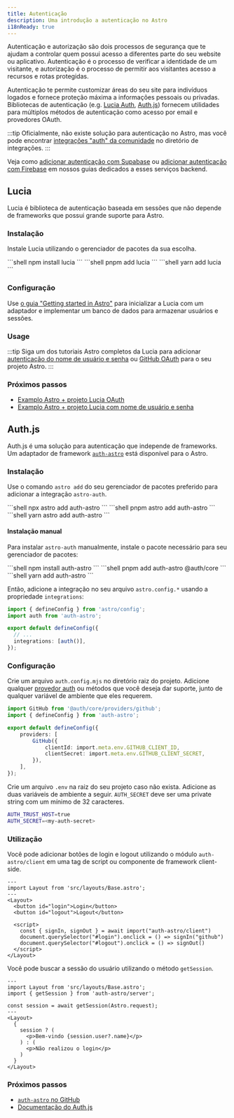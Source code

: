 ```yaml
---
title: Autenticação
description: Uma introdução a autenticação no Astro
i18nReady: true
---
```



Autenticação e autorização são dois processos de segurança que te ajudam a controlar quem possui acesso a diferentes parte do seu website ou aplicativo. Autenticação é o processo de verificar a identidade de um visitante, e autorização é o processo de permitir aos visitantes acesso a recursos e rotas protegidas.

Autenticação te permite customizar áreas do seu site para indivíduos logados e fornece proteção máxima a informações pessoais ou privadas. Bibliotecas de autenticação  (e.g. [Lucia Auth](https://lucia-auth.com/), [Auth.js](https://authjs.dev/)) fornecem utilidades para múltiplos métodos de autenticação como acesso por email e provedores OAuth.

:::tip
Oficialmente, não existe solução para autenticação no Astro, mas você pode encontrar [integrações "auth" da comunidade](https://astro.build/integrations/?search=auth) no diretório de integrações.
:::

<ReadMore>Veja como [adicionar autenticação com Supabase](/en/guides/backend/supabase/#adding-authentication-with-supabase) ou [adicionar autenticação com Firebase](/en/guides/backend/google-firebase/#adding-authentication-with-firebase) em nossos guias dedicados a esses serviços backend.</ReadMore>

## Lucia

Lucia é biblioteca de autenticação baseada em sessões que não depende de frameworks que possui grande suporte para Astro.

### Instalação

Instale Lucia utilizando o gerenciador de pacotes da sua escolha.

<PackageManagerTabs>
  <Fragment slot="npm">
  ```shell
  npm install lucia
  ```
  </Fragment>
  <Fragment slot="pnpm">
  ```shell
  pnpm add lucia
  ```
  </Fragment>
  <Fragment slot="yarn">
  ```shell
  yarn add lucia
  ```
  </Fragment>
</PackageManagerTabs>

### Configuração

Use [o guia "Getting started in Astro"](https://lucia-auth.com/getting-started/astro) para inicializar a Lucia com um adaptador e implementar um banco de dados para armazenar usuários e sessões.

### Usage

:::tip
Siga um dos tutoriais Astro completos da Lucia para adicionar [autenticação do nome de usuário e senha](https://lucia-auth.com/tutorials/username-and-password/astro) ou [GitHub OAuth](https://lucia-auth.com/tutorials/username-and-password/astro) para o seu projeto Astro.
:::

### Próximos passos

- [Examplo Astro + projeto Lucia OAuth](https://github.com/lucia-auth/examples/tree/main/astro/github-oauth)
- [Examplo Astro + projeto Lucia com nome de usuário e senha](https://github.com/lucia-auth/examples/tree/main/astro/username-and-password)

## Auth.js

Auth.js é uma solução para autenticação que independe de frameworks. Um adaptador de framework [`auth-astro`](https://www.npmjs.com/package/auth-astro) está disponível para o Astro.

### Instalação

Use o comando `astro add` do seu gerenciador de pacotes preferido para adicionar a integração `astro-auth`.

<PackageManagerTabs>
  <Fragment slot="npm">
  ```shell
  npx astro add auth-astro
  ```
  </Fragment>
  <Fragment slot="pnpm">
  ```shell
  pnpm astro add auth-astro
  ```
  </Fragment>
  <Fragment slot="yarn">
  ```shell
  yarn astro add auth-astro
  ```
  </Fragment>
</PackageManagerTabs>

#### Instalação manual

Para instalar `astro-auth` manualmente, instale o pacote necessário para seu gerenciador de pacotes:

<PackageManagerTabs>
  <Fragment slot="npm">
  ```shell
  npm install auth-astro
  ```
  </Fragment>
  <Fragment slot="pnpm">
  ```shell
  pnpm add auth-astro @auth/core
  ```
  </Fragment>
  <Fragment slot="yarn">
  ```shell
  yarn add auth-astro
  ```
  </Fragment>
</PackageManagerTabs>

Então, adicione a integração no seu arquivo `astro.config.*` usando a propriedade `integrations`:

```ts title="astro.config.mjs" ins={2,6}
import { defineConfig } from 'astro/config';
import auth from 'auth-astro';

export default defineConfig({
  // ...
  integrations: [auth()],
});
```

### Configuração

Crie um arquivo `auth.config.mjs` no diretório raiz do projeto. Adicione qualquer [provedor auth](https://authjs.dev/getting-started/providers) ou métodos que você deseja dar suporte, junto de qualquer variável de ambiente que eles requerem.

```ts title="auth.config.mjs"
import GitHub from '@auth/core/providers/github';
import { defineConfig } from 'auth-astro';

export default defineConfig({
	providers: [
		GitHub({
			clientId: import.meta.env.GITHUB_CLIENT_ID,
			clientSecret: import.meta.env.GITHUB_CLIENT_SECRET,
		}),
	],
});
```

Crie um arquivo `.env` na raiz do seu projeto caso não exista. Adicione as duas variáveis de ambiente a seguir. `AUTH_SECRET`  deve ser uma private string com um mínimo de 32 caracteres.

```sh title=".env"
AUTH_TRUST_HOST=true
AUTH_SECRET=<my-auth-secret>
```

### Utilização

Você pode adicionar botões de login e logout utilizando o módulo `auth-astro/client` em uma tag de script ou componente de framework client-side.

```astro title="src/pages/index.astro" {9}
---
import Layout from 'src/layouts/Base.astro';
---
<Layout>
  <button id="login">Login</button>
  <button id="logout">Logout</button>

  <script>
    const { signIn, signOut } = await import("auth-astro/client")
    document.querySelector("#login").onclick = () => signIn("github")
    document.querySelector("#logout").onclick = () => signOut()
  </script>
</Layout>
```

Você pode buscar a sessão do usuário utilizando o método `getSession`.

```astro title="src/pages/index.astro" {3,5}
---
import Layout from 'src/layouts/Base.astro';
import { getSession } from 'auth-astro/server';

const session = await getSession(Astro.request);
---
<Layout>
  {
    session ? (
      <p>Bem-vindo {session.user?.name}</p>
    ) : (
      <p>Não realizou o login</p>
    )
  }
</Layout>
```

### Próximos passos

- [`auth-astro` no GitHub](https://github.com/nowaythatworked/auth-astro?tab=readme-ov-file#auth-astro)
- [Documentação do Auth.js](https://authjs.dev/)
